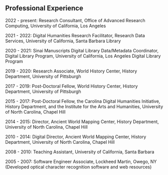 ## Professional Experience  
2022 - present: Research Consultant, Office of Advanced Research Computing, University of California, Los Angeles

2021 - 2022: Digital Humanities Research Facilitator, Research Data Services, University of California, Santa Barbara Library

2020 - 2021: Sinai Manuscripts Digital Library Data/Metadata Coordinator, Digital Library Program, University of California, Los Angeles Digital Library Program

2019 - 2020: Research Associate, World History Center, History Department, University of Pittsburgh

2017 - 2019: Post-Doctoral Fellow, World History Center, History Department, University of Pittsburgh

2015 - 2017: Post-Doctoral Fellow, the Carolina Digital Humanities Initiative, History Department, and the Institute for the Arts and Humanities, University of North Carolina, Chapel Hill

2014 - 2015: Director, Ancient World Mapping Center, History Department, University of North Carolina, Chapel Hill

2010 - 2014: Digital Director, Ancient World Mapping Center, History Department, University of North Carolina, Chapel Hill

2008 - 2010: Teaching Assistant, University of California, Santa Barbara

2005 - 2007: Software Engineer Associate, Lockheed Martin, Owego, NY  
(Developed optical character recognition software and web resources)